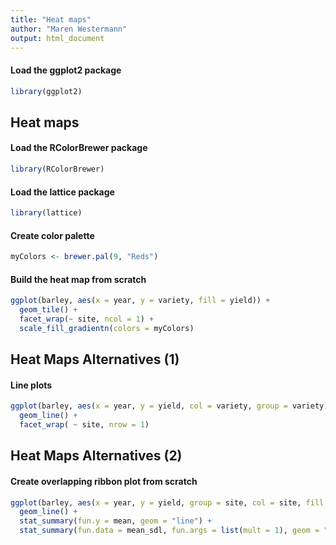 ```yaml
---
title: "Heat maps"
author: "Maren Westermann"
output: html_document
---
```


#### Load the ggplot2 package
```r
library(ggplot2)
```


## Heat maps 

#### Load the RColorBrewer package
```r
library(RColorBrewer)
```

#### Load the lattice package 
```r
library(lattice) 
```

#### Create color palette
```r
myColors <- brewer.pal(9, "Reds")
```

#### Build the heat map from scratch
```r
ggplot(barley, aes(x = year, y = variety, fill = yield)) + 
  geom_tile() + 
  facet_wrap(~ site, ncol = 1) + 
  scale_fill_gradientn(colors = myColors)
```


## Heat Maps Alternatives (1)

#### Line plots
```r
ggplot(barley, aes(x = year, y = yield, col = variety, group = variety)) + 
  geom_line() + 
  facet_wrap( ~ site, nrow = 1)
```


## Heat Maps Alternatives (2) 

#### Create overlapping ribbon plot from scratch
```r
ggplot(barley, aes(x = year, y = yield, group = site, col = site, fill = site)) + 
  geom_line() + 
  stat_summary(fun.y = mean, geom = "line") + 
  stat_summary(fun.data = mean_sdl, fun.args = list(mult = 1), geom = "ribbon", col = NA, alpha = 0.1)
```
